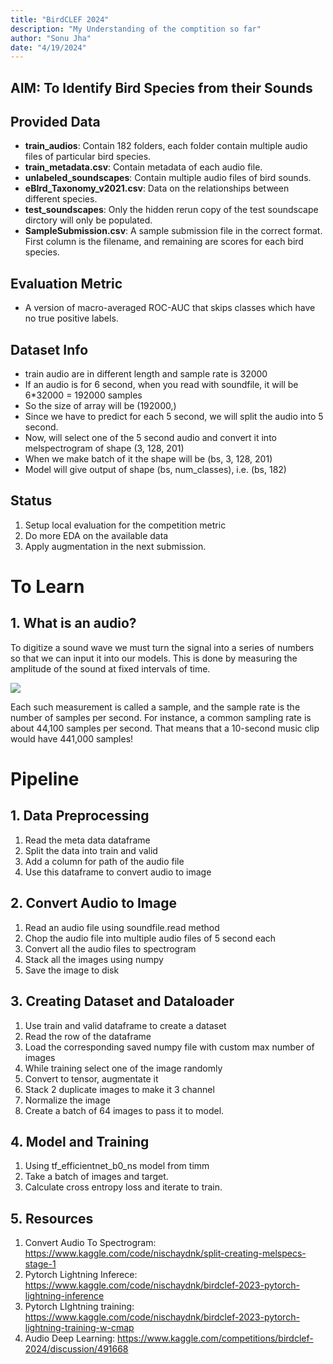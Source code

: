 ```yaml
---
title: "BirdCLEF 2024"
description: "My Understanding of the comptition so far"
author: "Sonu Jha"
date: "4/19/2024"
---
```


## AIM: To Identify Bird Species from their Sounds

## Provided Data

* **train_audios**: Contain 182 folders, each folder contain multiple audio files of particular bird species.
* **train_metadata.csv**: Contain metadata of each audio file.
* **unlabeled_soundscapes**: Contain multiple audio files of bird sounds.
* **eBIrd_Taxonomy_v2021.csv**: Data on the relationships between different species.
* **test_soundscapes**: Only the hidden rerun copy of the test soundscape dirctory will only be populated.
* **SampleSubmission.csv**: A sample submission file in the correct format. First column is the filename, and remaining are scores for each bird species.

## Evaluation Metric

* A version of macro-averaged ROC-AUC that skips classes which have no true positive labels.

## Dataset Info

* train audio are in different length and sample rate is 32000
* If an audio is for 6 second, when you read with soundfile, it will be 6*32000 = 192000 samples
* So the size of array will be (192000,)
* Since we have to predict for each 5 second, we will split the audio into 5 second.
* Now, will select one of the 5 second audio and convert it into melspectrogram of shape (3, 128, 201)
* When we make batch of it the shape will be (bs, 3, 128, 201)
* Model will give output of shape (bs, num_classes), i.e. (bs, 182)

## Status

1. Setup local evaluation for the competition metric
2. Do more EDA on the available data
3. Apply augmentation in the next submission.

# To Learn

## 1. What is an audio?

To digitize a sound wave we must turn the signal into a series of numbers so that we can input it into our models. This is done by measuring the amplitude of the sound at fixed intervals of time.

![](https://www.googleapis.com/download/storage/v1/b/kaggle-forum-message-attachments/o/inbox%2F1597879%2F83b6e80d378531b218538ed7b1a81bec%2Fsound-wave-digital.webp?generation=1713503756669247&alt=media)

Each such measurement is called a sample, and the sample rate is the number of samples per second. For instance, a common sampling rate is about 44,100 samples per second. That means that a 10-second music clip would have 441,000 samples!

# Pipeline

## 1. Data Preprocessing

1. Read the meta data dataframe
2. Split the data into train and valid
3. Add a column for path of the audio file
4. Use this dataframe to convert audio to image

## 2. Convert Audio to Image

1. Read an audio file using soundfile.read method
2. Chop the audio file into multiple audio files of 5 second each
3. Convert all the audio files to spectrogram
4. Stack all the images using numpy
5. Save the image to disk

## 3. Creating Dataset and Dataloader

1. Use train and valid dataframe to create a dataset
2. Read the row of the dataframe
3. Load the corresponding saved numpy file with custom max number of images
4. While training select one of the image randomly
5. Convert to tensor, augmentate it
6. Stack 2 duplicate images to make it 3 channel
7. Normalize the image
8. Create a batch of 64 images to pass it to model.

## 4. Model and Training

1. Using tf_efficientnet_b0_ns model from timm
2. Take a batch of images and target.
3. Calculate cross entropy loss and iterate to train. 

## 5. Resources

1. Convert Audio To Spectrogram: <https://www.kaggle.com/code/nischaydnk/split-creating-melspecs-stage-1>
2. Pytorch Lightning Inferece: <https://www.kaggle.com/code/nischaydnk/birdclef-2023-pytorch-lightning-inference>
3. Pytorch LIghtning training: <https://www.kaggle.com/code/nischaydnk/birdclef-2023-pytorch-lightning-training-w-cmap>
4. Audio Deep Learning: <https://www.kaggle.com/competitions/birdclef-2024/discussion/491668>